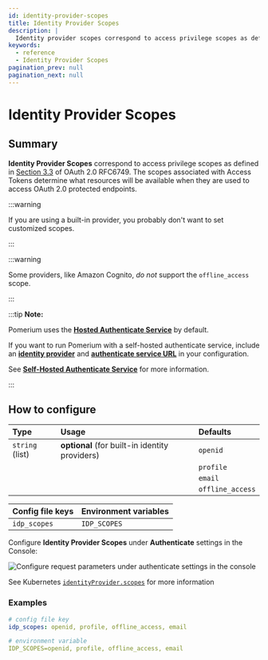 ```yaml
---
id: identity-provider-scopes
title: Identity Provider Scopes
description: |
  Identity provider scopes correspond to access privilege scopes as defined in Section 33 of OAuth 20 RFC6749.
keywords:
  - reference
  - Identity Provider Scopes
pagination_prev: null
pagination_next: null
---
```



# Identity Provider Scopes

## Summary

**Identity Provider Scopes** correspond to access privilege scopes as defined in [Section 3.3](https://www.rfc-editor.org/rfc/rfc6749#section-3.3) of OAuth 2.0 RFC6749\. The scopes associated with Access Tokens determine what resources will be available when they are used to access OAuth 2.0 protected endpoints.

:::warning

If you are using a built-in provider, you probably don't want to set customized scopes.

:::

:::warning

Some providers, like Amazon Cognito, _do not_ support the `offline_access` scope.

:::

:::tip **Note:**

Pomerium uses the [**Hosted Authenticate Service**](/docs/capabilities/hosted-authenticate-service) by default.

If you want to run Pomerium with a self-hosted authenticate service, include an [**identity provider**](/docs/identity-providers) and [**authenticate service URL**](/docs/reference/authenticate-service-url) in your configuration.

See [**Self-Hosted Authenticate Service**](/docs/capabilities/self-hosted-authenticate-service) for more information.

:::

## How to configure

| **Type** | **Usage** | **Defaults** |
| :--- | :--- | :--- |
| `string` (list) | **optional** (for built-in identity providers) | `openid` |
| | | `profile` |
| | | `email` |
| | | `offline_access` |
<Tabs>
<TabItem value="Core" label="Core">

| **Config file keys** | **Environment variables** |
| :--- | :--- |
| `idp_scopes` | `IDP_SCOPES` |

</TabItem>
<TabItem value="Enterprise" label="Enterprise">

Configure **Identity Provider Scopes** under **Authenticate** settings in the Console:

![Configure request parameters under authenticate settings in the console](./img/idp_options/idp-scopes.png)

</TabItem>
<TabItem value="Kubernetes" label="Kubernetes">

See Kubernetes [`identityProvider.scopes`](/docs/deploying/k8s/reference#identityprovider) for more information

</TabItem>
</Tabs>

### Examples

```yaml
# config file key
idp_scopes: openid, profile, offline_access, email

# environment variable
IDP_SCOPES=openid, profile, offline_access, email
```
